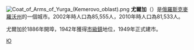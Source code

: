 [[File:Coat_of_Arms_of_Yurga_(Kemerovo_oblast).png|right]]
'''尤爾加'''（{{lang|ru|Юрга́}}）是[[俄羅斯|俄羅斯]][[克麥羅沃州|克麥羅沃州]]的一個城市。2002年時人口為85,555人，2010年時人口為81,533人。

尤爾加於1886年開埠，1942年獲得[[市級鎮|市級鎮]]地位，1949年正式建市。

{{coord|55|43|23|N|84|53|10|E|display=title}}

{{克麦罗沃州行政区划}}
{{russia-geo-stub}}
{{normdaten}}
[[Category:克麥羅沃州城市|Ю]]